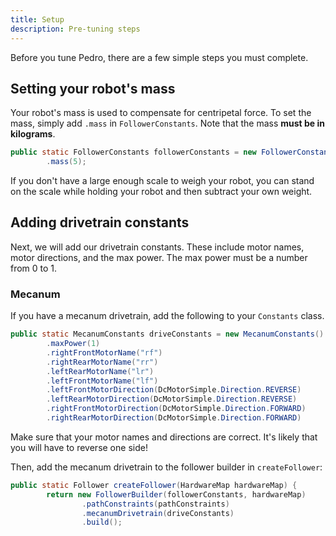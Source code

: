 ```yaml
---
title: Setup
description: Pre-tuning steps
---
```



Before you tune Pedro, there are a few simple steps you must complete.

## Setting your robot's mass

Your robot's mass is used to compensate for centripetal force. To set the
mass, simply add `.mass` in `FollowerConstants`. Note that the mass **must
be in kilograms**.

```java title="Constants.java"
public static FollowerConstants followerConstants = new FollowerConstants()
        .mass(5);
```

<Callout title="Tip" type="info">
  If you don't have a large enough scale to weigh your robot, you can stand on
  the scale while holding your robot and then subtract your own weight.
</Callout>

## Adding drivetrain constants

Next, we will add our drivetrain constants. These include motor names, motor
directions, and the max power. The max power must be a number from 0 to 1.

### Mecanum

If you have a mecanum drivetrain, add the following to your `Constants` class.

```java title="Constants.java"
public static MecanumConstants driveConstants = new MecanumConstants()
        .maxPower(1)
        .rightFrontMotorName("rf")
        .rightRearMotorName("rr")
        .leftRearMotorName("lr")
        .leftFrontMotorName("lf")
        .leftFrontMotorDirection(DcMotorSimple.Direction.REVERSE)
        .leftRearMotorDirection(DcMotorSimple.Direction.REVERSE)
        .rightFrontMotorDirection(DcMotorSimple.Direction.FORWARD)
        .rightRearMotorDirection(DcMotorSimple.Direction.FORWARD)
```

<Callout title="Important" type="warning">
  Make sure that your motor names and directions are correct. It's likely
  that you will have to reverse one side!
</Callout>

Then, add the mecanum drivetrain to the follower builder in `createFollower`:

```java title="Constants.java"
public static Follower createFollower(HardwareMap hardwareMap) {
        return new FollowerBuilder(followerConstants, hardwareMap)
                .pathConstraints(pathConstraints)
                .mecanumDrivetrain(driveConstants)
                .build();
```